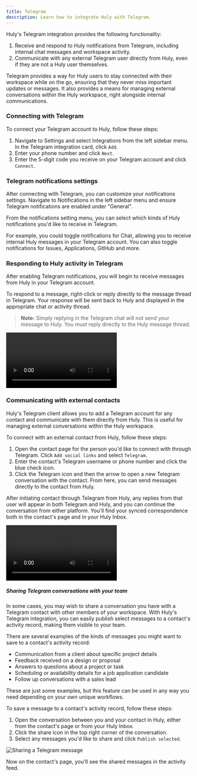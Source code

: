 ```yaml
---
title: Telegram
description: Learn how to integrate Huly with Telegram.
---
```



Huly's Telegram integration provides the following functionality:

1. Receive and respond to Huly notifications from Telegram, including internal chat messages and workspace activity.
2. Communicate with any external Telegram user directly from Huly, even if they are not a Huly user themselves.

Telegram provides a way for Huly users to stay connected with their workspace while on the go, ensuring that they never miss important updates or messages. It also provides a means for managing external conversations within the Huly workspace, right alongside internal communications.

### Connecting with Telegram

To connect your Telegram account to Huly, follow these steps:

1. Navigate to Settings and select Integrations from the left sidebar menu. In the Telegram integration card, click `Add`.
2. Enter your phone number and click `Next`.
3. Enter the 5-digit code you receive on your Telegram account and click `Connect`.

### Telegram notifications settings

After connecting with Telegram, you can customize your notifications settings. Navigate to Notifications in the left sidebar menu and ensure Telegram notifications are enabled under "General". 

From the notifications setting menu, you can select which kinds of Huly notifications you'd like to receive in Telegram. 

For example, you could toggle notifications for Chat, allowing you to receive internal Huly messages in your Telegram account. You can also toggle notifications for Issues, Applications, GitHub and more.

### Responding to Huly activity in Telegram

After enabling Telegram notifications, you will begin to receive messages from Huly in your Telegram account.

To respond to a message, right-click or reply directly to the message thread in Telegram. Your response will be sent back to Huly and displayed in the appropriate chat or activity thread.

> **Note:** Simply replying in the Telegram chat will not send your message to Huly. You must reply directly to the Huly message thread.

<video controls>
  <source src="/src/assets/videos/huly/telegram-notifications.mp4" type="video/mp4" />
</video>

### Communicating with external contacts

Huly's Telegram client allows you to add a Telegram account for any contact and communicate with them directly from Huly. This is useful for managing external conversations within the Huly workspace.

To connect with an external contact from Huly, follow these steps:

1. Open the contact page for the person you'd like to connect with through Telegram. Click `Add social links` and select `Telegram`.
2. Enter the contact's Telegram username or phone number and click the blue check icon.
3. Click the Telegram icon and then the arrow to open a new Telegram conversation with the contact. From here, you can send messages directly to the contact from Huly.

After initiating contact through Telegram from Huly, any replies from that user will appear in both Telegram and Huly, and you can continue the conversation from either platform. You'll find your synced correspondence both in the contact's page and in your Huly Inbox.

<video controls>
  <source src="/src/assets/videos/huly/telegram-external.mp4" type="video/mp4" />
</video>

##### Sharing Telegram conversations with your team

In some cases, you may wish to share a conversation you have with a Telegram contact with other members of your workspace. With Huly's Telegram integration, you can easily publish select messages to a contact's activity record, making them visible to your team.

There are several examples of the kinds of messages you might want to save to a contact's activity record:

* Communication from a client about specific project details
* Feedback received on a design or proposal
* Answers to questions about a project or task
* Scheduling or availability details for a job application candidate
* Follow up conversations with a sales lead

These are just some examples, but this feature can be used in any way you need depending on your own unique workflows.

To save a message to a contact's activity record, follow these steps:

1. Open the conversation between you and your contact in Huly, either from the contact's page or from your Huly Inbox.
2. Click the share icon in the top right corner of the conversation.
3. Select any messages you'd like to share and click `Publish selected`.

<Image 
    src={telegramShare} 
    alt="Sharing a Telegram message" 
    inferSize 
    quality="max" 
/>

Now on the contact's page, you'll see the shared messages in the activity feed.